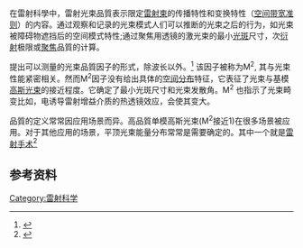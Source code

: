 {{NoteTA
| G1 = EL|zh-cn:激光;zh-hk:雷射;zh-tw:雷射;zh-mo:雷射
| G2 = EL|zh-cn:质量;zh-hk:品質;zh-tw:品質;zh-mo:品質
}}
{{Copy edit|time=2021-10-24}}在雷射科學中，雷射光束品質表示限定[[雷射|雷射束]]的传播特性和变换特性（[[空间带宽准则|空间带宽准则]]）的内容。通过观察和记录的光束模式人们可以推断的光束之后的行为，如光束被障碍物遮挡后的空间模式特性;通过聚焦用透镜的激光束的最小[[光斑|光斑]]尺寸，次[[衍射|衍射]]极限或[[聚焦|聚焦]]品質的计算。

{{Translink|en|Anthony E. Siegman}}提出可以测量的光束品質因子的形式，除波长以外。<ref>{{Cite journal|url=http://proceedings.spiedigitallibrary.org/proceeding.aspx?articleid=1006401|title=Defining, measuring, and optimizing laser beam quality|first=Anthony E.|last=Siegman|journal=Proc. SPIE 1868, Laser Resonators and Coherent Optics: Modeling, Technology, and Applications,|volume=2|date=February 5, 1993|doi=10.1117/12.150601|access-date=2016-03-09|archive-date=2016-03-05|archive-url=https://web.archive.org/web/20160305150213/http://proceedings.spiedigitallibrary.org/proceeding.aspx?articleid=1006401|dead-url=no}}</ref> 该因子被称为M<sup>2</sup>, 其与光束性能紧密相关。然而M<sup>2</sup>因子没有给出具体的[[空间分布|空间分布]]特征，它表征了光束与基模[[高斯光束|高斯光束]]的接近程度。它确定了最小光斑尺寸和光束发散角。M<sup>2</sup> 也指示了光束畸变比如，电诱导雷射增益介质的热透镜效应，会使其变大。

品質的定义常常因应用场景而异。高品質单模高斯光束(M<sup>2</sup>接近1)在很多场景被应用。对于其他应用的场景，平顶光束能量分布常常是需要确定的。其中一个就是[[雷射手术|雷射手术]]<ref>{{Cite book|title=Current Concepts in Aesthetic and Reconstructive Oculoplastic Surgery,|editor2-last=Faulkner.|editor2-first=Alan R.|editor1-first=Constance L.|editor1-last=Fry}}</ref>

== 参考资料 ==
{{Reflist}}

[[Category:雷射科学|Category:雷射科学]]